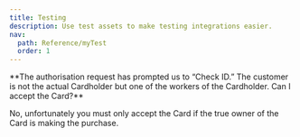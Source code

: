 ```yaml
---
title: Testing
description: Use test assets to make testing integrations easier.
nav:
  path: Reference/myTest
  order: 1
---
```



<AccordionItem>
  <p slot="title">
    **The authorisation request has prompted us to “Check ID.” The customer is not the actual Cardholder but one of the workers of the Cardholder. Can I accept the Card?**
  </p>
  <p slot="description">
    No, unfortunately you must only accept the Card if the true owner of the Card is making the purchase.
  </p>
</AccordionItem>

